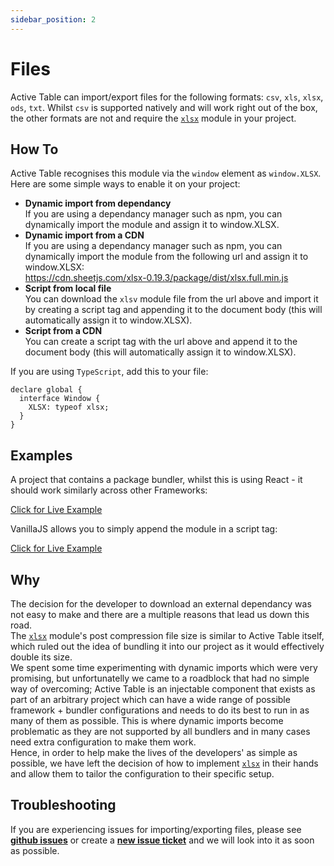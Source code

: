 ```yaml
---
sidebar_position: 2
---
```


# Files

Active Table can import/export files for the following formats: `csv`, `xls`, `xlsx`, `ods`, `txt`. Whilst `csv` is supported
natively and will work right out of the box, the other formats are not and require the [`xlsx`](https://www.npmjs.com/package/xlsx) module in your project.

## How To

Active Table recognises this module via the `window` element as `window.XLSX`. Here are some simple ways to enable it on your project:

- <b>Dynamic import from dependancy</b> <br />
  If you are using a dependancy manager such as npm, you can dynamically import the module and assign it to window.XLSX.
- <b>Dynamic import from a CDN</b> <br />
  If you are using a dependancy manager such as npm, you can dynamically import the module from the following url and
  assign it to window.XLSX: <br />
  https://cdn.sheetjs.com/xlsx-0.19.3/package/dist/xlsx.full.min.js
- <b>Script from local file</b> <br />
  You can download the `xlsv` module file from the url above and import it by creating a script tag and appending it to the
  document body (this will automatically assign it to window.XLSX).
- <b>Script from a CDN</b> <br />
  You can create a script tag with the url above and append it to the document body (this will automatically assign it to
  window.XLSX).

If you are using `TypeScript`, add this to your file:

```
declare global {
  interface Window {
    XLSX: typeof xlsx;
  }
}
```

## Examples

A project that contains a package bundler, whilst this is using React - it should work similarly across other Frameworks:

[Click for Live Example](https://codesandbox.io/s/active-table-react-xlsx-h3j7rq?file=/src/App.tsx)

VanillaJS allows you to simply append the module in a script tag:

[Click for Live Example](https://codesandbox.io/s/active-table-vanillajs-xlsx-9h3tcj?file=/index.html)

## Why

The decision for the developer to download an external dependancy was not easy to make and there are a multiple reasons that
lead us down this road. <br />
The [`xlsx`](https://www.npmjs.com/package/xlsx) module's post compression file size is similar to Active Table itself, which
ruled out the idea of bundling it into our project as it would effectively double its size. <br />
We spent some time experimenting with dynamic imports which were very promising, but unfortunatelly we came to
a roadblock that had no simple way of overcoming; Active Table is an injectable component that exists as part of an arbitrary
project which can have a wide range of possible framework + bundler configurations and needs to do its best to run in as many of
them as possible. This is where dynamic imports become problematic as they are not supported by all bundlers and in many cases need
extra configuration to make them work. <br />
Hence, in order to help make the lives of the developers' as simple as possible, we have left the decision of how to implement
[`xlsx`](https://www.npmjs.com/package/xlsx) in their hands and allow them to tailor the configuration to their specific setup.

## Troubleshooting

If you are experiencing issues for importing/exporting files, please see [**github issues**](https://github.com/OvidijusParsiunas/active-table/issues) or create
a [**new issue ticket**](https://github.com/OvidijusParsiunas/active-table/issues/new/choose) and we will look into
it as soon as possible.
